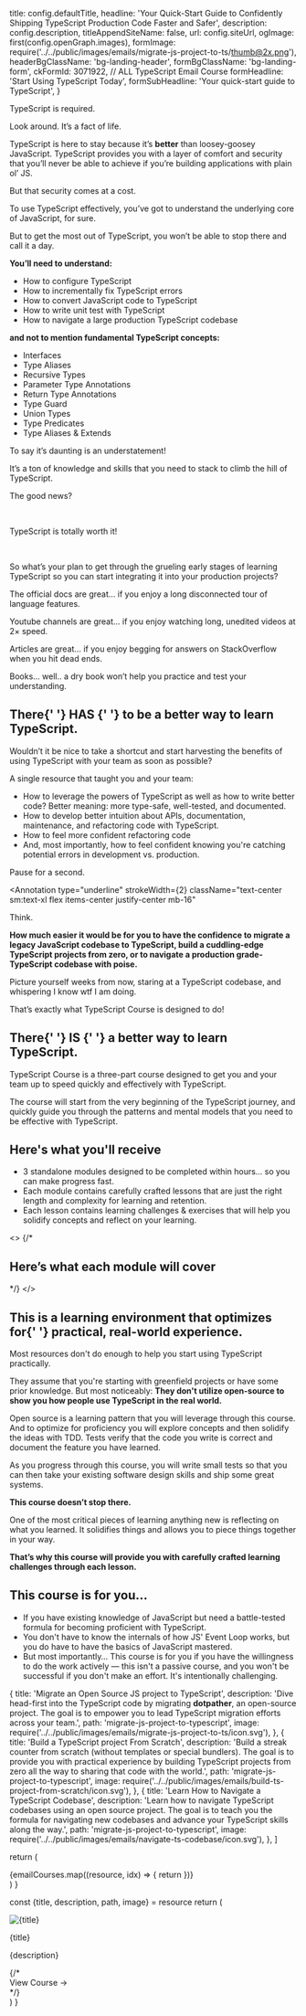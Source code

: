 
  title: config.defaultTitle,
  headline:
    'Your Quick-Start Guide to <span className="bg-gradient-to-l from-sky-50 to-cyan-200 bg-clip-text text-transparent decoration-clone">Confidently Shipping TypeScript</span> Production Code Faster and Safer',
  description: config.description,
  titleAppendSiteName: false,
  url: config.siteUrl,
  ogImage: first(config.openGraph.images),
  formImage: require('../../public/images/emails/migrate-js-project-to-ts/thumb@2x.png'),
  headerBgClassName: 'bg-landing-header',
  formBgClassName: 'bg-landing-form',
  ckFormId: 3071922, // ALL TypeScript Email Course
  formHeadline: 'Start Using TypeScript Today',
  formSubHeadline: 'Your quick-start guide to TypeScript',
}


TypeScript is required.

Look around. It’s a fact of life.

TypeScript is here to stay because it’s **better** than loosey-goosey JavaScript. TypeScript provides you with a layer of comfort and security that you’ll never be able to achieve if you’re building applications with plain ol’ JS.

But that security comes at a cost.

To use TypeScript effectively, you’ve got to understand the underlying core of JavaScript, for sure.

But to get the most out of TypeScript, you won’t be able to stop there and call it a day.

**You’ll need to understand:**

<AnimatedList className="list-table pb-10 mx-auto max-w-screen-md sm:px-10 px-5">

- How to configure TypeScript
- How to incrementally fix TypeScript errors
- How to convert JavaScript code to TypeScript
- How to write unit test with TypeScript
- How to navigate a large production TypeScript codebase

</AnimatedList>

**and not to mention fundamental TypeScript concepts:**

<AnimatedGrid className="list-grid pb-8 mx-auto max-w-screen-md sm:px-10 px-5">

- Interfaces
- Type Aliases
- Recursive Types
- Parameter Type Annotations
- Return Type Annotations
- Type Guard
- Union Types
- Type Predicates
- Type Aliases & Extends

</AnimatedGrid>

To say it’s daunting is an understatement!

It’s a ton of knowledge and skills that you need to stack to climb the hill of TypeScript.

The good news?

<br/>
<p className="text-center"><Annotation type="underline" strokeWidth={6} className="max-w-screen-sm font-bold sm:text-3xl text-xl mb-5 font-heading flex items-center justify-center text-center mx-auto">
  
TypeScript is totally worth it!

</Annotation>
</p>

<br />

So what’s your plan to get through the grueling early stages of learning TypeScript so you can start integrating it into your production projects?

The official docs are great… if you enjoy a long disconnected tour of language features.

Youtube channels are great… if you enjoy watching long, unedited videos at 2× speed.

Articles are great… if you enjoy begging for answers on StackOverflow when you hit dead ends.

Books… well.. a dry book won’t help you practice and test your understanding.

<h2 className="text-center py-8">
  There{' '}
  <Annotation type="underline" strokeWidth={6}>
    HAS
  </Annotation>{' '}
  to be a better way to learn TypeScript.
</h2>

Wouldn’t it be nice to take a shortcut and start harvesting the benefits of using TypeScript with your team as soon as possible?

A single resource that taught you and your team:

<AnimatedList className="list-table mx-auto max-w-screen-md sm:px-10 px-5">

- How to leverage the powers of TypeScript as well as how to write better code? Better meaning: more type-safe, well-tested, and documented.
- How to develop better intuition about APIs, documentation, maintenance, and refactoring code with TypeScript.
- How to feel more confident refactoring code
- And, most importantly, how to feel confident knowing you're catching potential errors in development vs. production.

</AnimatedList>

<p className="text-center sm:text-xl pt-8">Pause for a second.</p>

<Annotation
  type="underline"
  strokeWidth={2}
  className="text-center sm:text-xl flex items-center justify-center mb-16"
>
  Think.
</Annotation>

**How much easier it would be for you to have the confidence to migrate a legacy JavaScript codebase to TypeScript, build a cuddling-edge TypeScript projects from zero, or to navigate a production grade-TypeScript codebase with poise.**

Picture yourself weeks from now, staring at a TypeScript codebase, and whispering I know wtf I am doing.

That’s exactly what TypeScript Course is designed to do!

<section className="bg-gradient-to-b from-black/50 to-transparent bg-opacity-75 border-t border-gray-800 mt-24 pb-8">

<h2 className="text-center py-8">
  There{' '}
  <Annotation type="underline" strokeWidth={6}>
    IS
  </Annotation>{' '}
  a better way to learn TypeScript.
</h2>

TypeScript Course is a three-part course designed to get you and your team up to speed quickly and effectively with TypeScript.

The course will start from the very beginning of the TypeScript journey, and quickly guide you through the patterns and mental models that you need to be effective with TypeScript.

<h2 className="text-center py-8">Here's what you'll receive</h2>

<CheckList className="mb-16 max-w-screen-sm mx-auto sm:px-0 px-5">

- 3 standalone modules designed to be completed within hours… so you can make progress fast.
- Each module contains carefully crafted lessons that are just the right length and complexity for learning and retention.
- Each lesson contains learning challenges & exercises that will help you solidify concepts and reflect on your learning.

</CheckList>

<>
  {/* <h2 className="text-center pt-8">Here’s what each module will cover</h2> */}
</>

<EmailCourses />

<h2 className="text-center pb-10 sm:px-0 px-5">
  This is a learning environment that optimizes for{' '}
  <Annotation
    type="underline"
    multiline
    strokeWidth={6}
    padding={0}
    animationDuration={1000}
  >
    practical, real-world experience.
  </Annotation>
</h2>

Most resources don't do enough to help you start using TypeScript practically.

They assume that you're starting with greenfield projects or have some prior knowledge. But most noticeably: **They don't utilize open-source to show you how people use TypeScript in the real world.**

Open source is a learning pattern that you will leverage through this course. And to optimize for proficiency you will explore concepts and then solidify the ideas with TDD. Tests verify that the code you write is correct and document the feature you have learned.

As you progress through this course, you will write small tests so that you can then take your existing software design skills and ship some great systems.

<p className="text-center pb-5 sm:pt-0 pt-5">
  <Annotation
    type="underline"
    strokeWidth={2}
    animationDuration={1500}
    iterations={2}
  >
    <strong>This course doesn’t stop there.</strong>
  </Annotation>
</p>

One of the most critical pieces of learning anything new is reflecting on what you learned. It solidifies things and allows you to piece things together in your way.

**That’s why this course will provide you with carefully crafted learning challenges through each lesson.**

<h2 className="text-center pt-10">This course is for you…</h2>

<AnimatedList className="list-simple max-w-screen-sm mx-auto pb-5">

- If you have existing knowledge of JavaScript but need a battle-tested formula for becoming proficient with TypeScript.
- You don't have to know the internals of how JS' Event Loop works, but you do have to have the basics of JavaScript mastered.
- But most importantly… This course is for you if you have the willingness to do the work actively — this isn't a passive course, and you won't be successful if you don't make an effort. It's intentionally challenging.

</AnimatedList>
</section>

  {
    title: 'Migrate an Open Source JS project to TypeScript',
    description:
      'Dive head-first into the TypeScript code by migrating **dotpather**, an open-source project. The goal is to empower you to lead TypeScript migration efforts across your team.',
    path: 'migrate-js-project-to-typescript',
    image: require('../../public/images/emails/migrate-js-project-to-ts/icon.svg'),
  },
  {
    title: 'Build a TypeScript project From Scratch',
    description:
      'Build a streak counter from scratch (without templates or special bundlers). The goal is to provide you with practical experience by building TypeScript projects from zero all the way to sharing that code with the world.',
    path: 'migrate-js-project-to-typescript',
    image: require('../../public/images/emails/build-ts-project-from-scratch/icon.svg'),
  },
  {
    title: 'Learn How to Navigate a TypeScript Codebase',
    description:
      'Learn how to navigate TypeScript codebases using an open source project. The goal is to teach you the formula for navigating new codebases and advance your TypeScript skills along the way.',
    path: 'migrate-js-project-to-typescript',
    image: require('../../public/images/emails/navigate-ts-codebase/icon.svg'),
  },
]

  return (
    <div className="max-w-screen-sm mx-auto">
      <div className="flex flex-col gap-5 pb-8 md:-mx-10">
        {emailCourses.map((resource, idx) => {
          return <Card resource={resource} idx={idx} key={resource.title} />
        })}
      </div>
    </div>
  )
}

  const {title, description, path, image} = resource
  return (
    <div className="sm:px-0 px-5 group transition ease-in-out duration-200 not-prose flex flex-col justify-between relative">
      <div className="flex sm:flex-row flex-col sm:gap-10">
        <div className="flex justify-center flex-shrink-0">
          <Image src={image} height={150} alt={title} />
        </div>
        <div>
          <p className="sm:text-2xl text-xl font-bold font-heading pt-8 inline-flex">
            {title}
          </p>
          <p className="text-base pt-4 pb-7 opacity-80 leading-relaxed">
            <Markdown>{description}</Markdown>
          </p>
        </div>
      </div>
      {/* <div>
        <Link href={path} passHref>
          <a className="font-semibold inline-flex text-sm shadow-xl">
            <span className="px-4 py-3 bg-white/10 group-hover:bg-white/20 rounded-l-lg transition">
              View Course
            </span>
            <span
              className="px-3 py-3 bg-white/5 group-hover:bg-white/10 rounded-r-lg text-gray-400 group-hover:text-gray-100 transition"
              role="img"
              aria-label="arrow right"
            >
              →
            </span>
          </a>
        </Link>
      </div> */}
    </div>
  )
}
